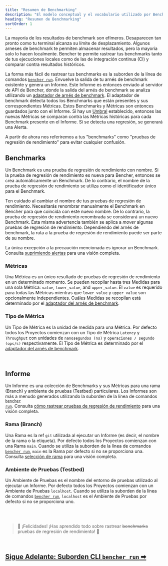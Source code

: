 ```yaml
---
title: "Resumen de Benchmarking"
description: "El modelo conceptual y el vocabulario utilizado por Bencher para rastrear los resultados de los benchmarks de código"
heading: "Resumen de Benchmarking"
sortOrder: 1
---
```


La mayoría de los resultados de benchmark son efímeros.
Desaparecen tan pronto como tu terminal alcanza su límite de desplazamiento.
Algunos arneses de benchmark te permiten almacenar resultados, pero la mayoría solo lo hacen localmente.
Bencher te permite rastrear tus benchmarks tanto de tus ejecuciones locales como de las de integración continua (CI) y comparar contra resultados históricos.

La forma más fácil de rastrear tus benchmarks es la suborden de la línea de comandos <code><a href="/docs/es/explanation/bencher-run">bencher run</a></code>.
Envuelve la salida de tu arnés de benchmark existente y genera un Informe.
Este Informe es entonces enviado al servidor de API de Bencher,
donde la salida del arnés de benchmark se analiza utilizando un [adaptador de arnés de benchmark](/docs/es/explanation/adapters).
El adaptador de benchmark detecta todos los Benchmarks que están presentes y sus correspondientes Métricas.
Estos Benchmarks y Métricas son entonces guardados junto con el Informe.
Si hay un [Umbral](/docs/es/explanation/thresholds) establecido, entonces las nuevas Métricas se comparan contra las Métricas históricas para cada Benchmark presente en el Informe.
Si se detecta una regresión, se generará una Alerta.

A partir de ahora nos referiremos a tus "benchmarks" como "pruebas de regresión de rendimiento" para evitar cualquier confusión.

## Benchmarks
Un Benchmark es una prueba de regresión de rendimiento con nombre.
Si la prueba de regresión de rendimiento es nueva para Bencher, entonces se crea automáticamente un Benchmark.
De lo contrario, el nombre de la prueba de regresión de rendimiento se utiliza como el identificador único para el Benchmark.

Ten cuidado al cambiar el nombre de tus pruebas de regresión de rendimiento.
Necesitarás renombrar manualmente el Benchmark en Bencher para que coincida con este nuevo nombre.
De lo contrario, la prueba de regresión de rendimiento renombrada se considerará un nuevo Benchmark.
Esta misma advertencia también se aplica a _mover_ algunas pruebas de regresión de rendimiento.
Dependiendo del arnés de benchmark, la ruta a la prueba de regresión de rendimiento puede ser parte de su nombre.

La única excepción a la precaución mencionada es ignorar un Benchmark. Consulta [suprimiendo alertas](/docs/es/explanation/thresholds) para una visión completa.

### Métricas
Una Métrica es un único resultado de pruebas de regresión de rendimiento en un determinado momento.
Se pueden recopilar hasta tres Medidas para una sola Métrica: `value`, `lower_value`, and `upper_value`.
El `value` es requerido para todas las Métricas mientras que `lower_value` y `upper_value` son opcionalmente independientes.
Cuáles Medidas se recopilan está determinado por el [adaptador del arnés de benchmark](/docs/es/explanation/adapters).

### Tipo de Métrica
Un Tipo de Métrica es la unidad de medida para una Métrica.
Por defecto todos los Proyectos comienzan con un Tipo de Métrica `Latency` y `Throughput`
con unidades de `nanosegundos (ns)` y `operaciones / segundo (ops/s)` respectivamente.
El Tipo de Métrica es determinado por el [adaptador del arnés de benchmark](/docs/es/explanation/adapters).

<br />

## Informe
Un Informe es una colección de Benchmarks y sus Métricas para una rama (Branch) y ambiente de pruebas (Testbed) particulares.
Los Informes son más a menudo generados utilizando la suborden de la línea de comandos <code><a href="/docs/es/explanation/bencher-run">bencher run</a></code>.
Consulta [cómo rastrear pruebas de regresión de rendimiento](/docs/es/how-to/track-benchmarks) para una visión completa.

### Rama (Branch)
Una Rama es la ref `git` utilizada al ejecutar un Informe (es decir, el nombre de la rama o la etiqueta).
Por defecto todos los Proyectos comienzan con una Rama `main`.
Cuando se utiliza la suborden de la línea de comandos <code><a href="/docs/es/explanation/bencher-run">bencher run</a></code>,
`main` es la Rama por defecto si no se proporciona una.
Consulta [selección de rama](/docs/es/explanation/branch-selection) para una visión completa.

### Ambiente de Pruebas (Testbed)
Un Ambiente de Pruebas es el nombre del entorno de pruebas utilizado al ejecutar un Informe.
Por defecto todos los Proyectos comienzan con un Ambiente de Pruebas `localhost`.
Cuando se utiliza la suborden de la línea de comandos <code><a href="/docs/es/explanation/bencher-run">bencher run</a></code>,
`localhost` es el Ambiente de Pruebas por defecto si no se proporciona uno.

<br />
<br />

> 🐰 ¡Felicidades! ¡Has aprendido todo sobre rastrear ~~benchmarks~~ pruebas de regresión de rendimiento! 🎉

<br/>

<h2><a href="/docs/es/explanation/bencher-run">Sigue Adelante: Suborden CLI <code>bencher run</code> ➡</a></h2>